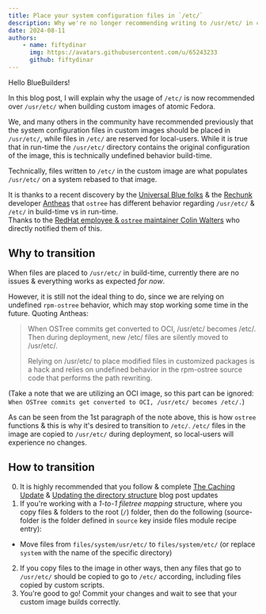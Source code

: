 ```yaml
---
title: Place your system configuration files in `/etc/` 
description: Why we're no longer recommending writing to /usr/etc/ in custom images of atomic Fedora
date: 2024-08-11
authors:
    - name: fiftydinar
      img: https://avatars.githubusercontent.com/u/65243233
      github: fiftydinar
---
```


Hello BlueBuilders!

In this blog post, I will explain why the usage of `/etc/` is now recommended over `/usr/etc/` when building custom images of atomic Fedora.

We, and many others in the community have recommended previously that the system configuration files in custom images should be placed in `/usr/etc/`, while files in `/etc/` are reserved for local-users. While it is true that in run-time the `/usr/etc/` directory contains the original configuration of the image, this is technically undefined behavior build-time.

Technically, files written to `/etc/` in the custom image are what populates `/usr/etc/` on a system rebased to that image. 

It is thanks to a recent discovery by the [Universal Blue folks](https://github.com/ublue-os) & the [Rechunk](https://github.com/hhd-dev/rechunk) developer [Antheas](https://github.com/antheas) that `ostree` has different behavior regarding `/usr/etc/` & `/etc/` in build-time vs in run-time.  
Thanks to the [RedHat employee & `ostree` maintainer Colin Walters](https://github.com/cgwalters) who directly notified them of this.

## Why to transition
When files are placed to `/usr/etc/` in build-time, currently there are no issues & everything works as expected *for now*. 

However, it is still not the ideal thing to do, since we are relying on undefined `rpm-ostree` behavior, which may stop working some time in the future.
Quoting Antheas:  
> When OSTree commits get converted to OCI, /usr/etc/ becomes /etc/. Then during deployment, new /etc/ files are silently moved to /usr/etc/.
> 
> Relying on /usr/etc/ to place modified files in customized packages is a hack and relies on undefined behavior in the rpm-ostree source code that performs the path rewriting.

(Take a note that we are utilizing an OCI image, so this part can be ignored: `When OSTree commits get converted to OCI, /usr/etc/ becomes /etc/.`)

As can be seen from the 1st paragraph of the note above, this is how `ostree` functions & this is why it's desired to transition to `/etc/`.
`/etc/` files in the image are copied to `/usr/etc/` during deployment, so local-users will experience no changes.

## How to transition

0. It is highly recommended that you follow & complete [The Caching Update](https://blue-build.org/blog/caching-update/) & [Updating the directory structure](https://blue-build.org/blog/config-files/) blog post updates
1. If you're working with a _1-to-1 filetree mapping_ structure, where you copy files & folders to the root (`/`) folder, then do the following (source-folder is the folder defined in `source` key inside files module recipe entry):
  - Move files from `files/system/usr/etc/` to `files/system/etc/` (or replace `system` with the name of the specific directory)
2. If you copy files to the image in other ways, then any files that go to `/usr/etc/` should be copied to go to `/etc/` according, including files copied by custom scripts.
3. You're good to go! Commit your changes and wait to see that your custom image builds correctly.
